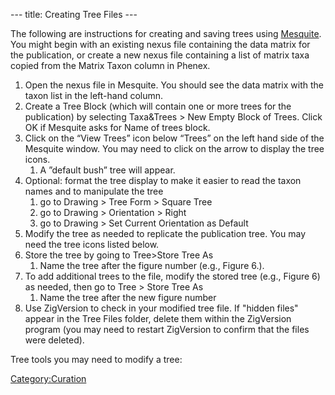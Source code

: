 ---
title: Creating Tree Files
---

The following are instructions for creating and saving trees using [http://mesquiteproject.org/mesquite/mesquite.html Mesquite].  You might begin with an existing nexus file containing the data matrix for the publication, or create a new nexus file containing a list of matrix taxa copied from the Matrix Taxon column in Phenex.

# Open the nexus file in Mesquite. You should see the data matrix with the taxon list in the left-hand column.
# Create a Tree Block (which will contain one or more trees for the publication) by selecting Taxa&Trees > New Empty Block of Trees.  Click OK if Mesquite asks for Name of trees block.
# Click on the “View Trees” icon below “Trees” on the left hand side of the Mesquite window.  You may need to click on the arrow to display the tree icons.
## A ”default bush” tree will appear.
# Optional: format the tree display to make it easier to read the taxon names and to manipulate the tree
## go to Drawing > Tree Form > Square Tree
## go to Drawing > Orientation > Right
## go to Drawing > Set Current Orientation as Default
# Modify the tree as needed to replicate the publication tree.  You may need the tree icons listed below.
# Store the tree by going to Tree>Store Tree As
## Name the tree after the figure number (e.g., Figure 6.).
# To add additional trees to the file, modify the stored tree (e.g., Figure 6) as needed, then go to Tree > Store Tree As
## Name the tree after the new figure number
#Use ZigVersion to check in your modified tree file.  If "hidden files" appear in the Tree Files folder, delete them within the ZigVersion program (you may need to restart ZigVersion to confirm that the files were deleted).  

Tree tools you may need to modify a tree:

[[Category:Curation]]
